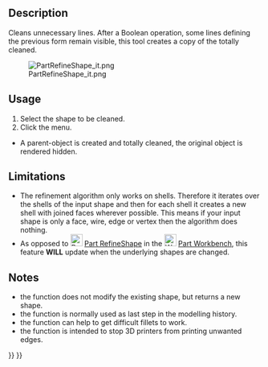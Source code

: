 <languages/>
{{Docnav
|[[OpenSCAD_RemoveSubtree|Remove Subtree]]
|[[OpenSCAD_MirrorMeshFeature|Mirror Mesh Feature]]
|[[OpenSCAD_Workbench|OpenSCAD]]
|IconL=OpenSCAD_RemoveSubtree.svg
|IconR=OpenSCAD_MirrorMeshFeature.svg
|IconC=Workbench_OpenSCAD.svg
}}

<div class="mw-translate-fuzzy">
{{GuiCommand/ru
|Name=OpenSCAD RefineShapeFeature
|Name/ru=OpenSCAD RefineShapeFeature
|MenuLocation=OpenSCAD →Улучшить свойство фигуры
|Workbenches=[[OpenSCAD_Workbench/ru|OpenSCAD]]
|SeeAlso=---
}}
</div>

==Description== 

Cleans unnecessary lines. After a Boolean operation, some lines defining the previous form remain visible, this tool creates a copy of the totally cleaned.

[[File:PartRefineShape_it.png]]

==Usage== 

# Select the shape to be cleaned.
# Click the {{KEY|OpenSCAD → Refine shape}} menu.
* A parent-object is created and totally cleaned, the original object is rendered hidden.

==Limitations== 

* The refinement algorithm only works on shells. Therefore it iterates over the shells of the input shape and then for each shell it creates a new shell with joined faces wherever possible. This means if your input shape is only a face, wire, edge or vertex then the algorithm does nothing.
* As opposed to [[Image:Part_RefineShape.svg|24px]] [[Part_RefineShape|Part RefineShape]] in the [[Image:Workbench_Part.svg|24px|link=Part Workbench]] [[Part_Workbench|Part Workbench]], this feature '''WILL''' update when the underlying shapes are changed.

==Notes== 

* the function does not modify the existing shape, but returns a new shape.
* the function is normally used as last step in the modelling history.
* the function can help to get difficult fillets to work.
* the function is intended to stop 3D printers from printing unwanted edges.


{{Docnav
|[[OpenSCAD_RemoveSubtree|Remove Subtree]]
|[[OpenSCAD_MirrorMeshFeature|Mirror Mesh Feature]]
|[[OpenSCAD_Workbench|OpenSCAD]]
|IconL=OpenSCAD_RemoveSubtree.svg
|IconR=OpenSCAD_MirrorMeshFeature.svg
|IconC=Workbench_OpenSCAD.svg
}}

{{OpenSCAD_Tools_navi{{#translation:}}}}
{{Userdocnavi{{#translation:}}}}